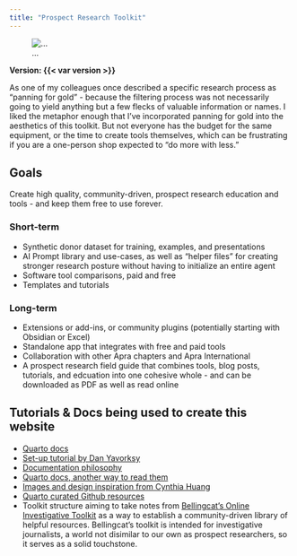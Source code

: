 ```yaml
---
title: "Prospect Research Toolkit"
---
```

::: {.column-margin}
![...](https://i.postimg.cc/W1STySKW/prospect-research-toolkit-large-logo-prototype-one-1.png)
:::

**Version: {{< var version >}}**

As one of my colleagues once described a specific research process as "panning for gold" - because the filtering process was not necessarily going to yield anything but a few flecks of valuable information or names.
I liked the metaphor enough that I've incorporated panning for gold into the aesthetics of this toolkit. But not everyone has the budget for the same equipment, or the time to create tools themselves, which can be frustrating if you are a one-person shop expected to "do more with less."

## Goals
Create high quality, community-driven, prospect research education and tools - and keep them free to use forever.

### Short-term
- Synthetic donor dataset for training, examples, and presentations
- AI Prompt library and use-cases, as well as "helper files" for creating stronger research posture without having to initialize an entire agent
- Software tool comparisons, paid and free
- Templates and tutorials

### Long-term
- Extensions or add-ins, or community plugins (potentially starting with Obsidian or Excel)
- Standalone app that integrates with free and paid tools
- Collaboration with other Apra chapters and Apra International
- A prospect research field guide that combines tools, blog posts, tutorials, and edcuation into one cohesive whole - and can be downloaded as PDF as well as read online

## Tutorials & Docs being used to create this website
- [Quarto docs](https://quarto.org/docs/websites){.external}
- [Set-up tutorial by Dan Yavorksy](https://www.danyavorsky.com/posts/020-quarto-websites/){.external}
- [Documentation philosophy](https://diataxis.fr/){.external}
- [Quarto docs, another way to read them](https://deepwiki.com/quarto-dev/quarto-web/4.1-website-navigation){.external}
- [Images and design inspiration from Cynthia Huang](https://www.cynthiahqy.com/blog.html){.external}
- [Quarto curated Github resources](https://github.com/mcanouil/awesome-quarto){.external}
- Toolkit structure aiming to take notes from [Bellingcat's Online Investigative Toolkit](https://bellingcat.gitbook.io/toolkit){.external} as a way to establish a community-driven library of helpful resources. Bellingcat's toolkit is intended for investigative journalists, a world not disimilar to our own as prospect researchers, so it serves as a solid touchstone. 




